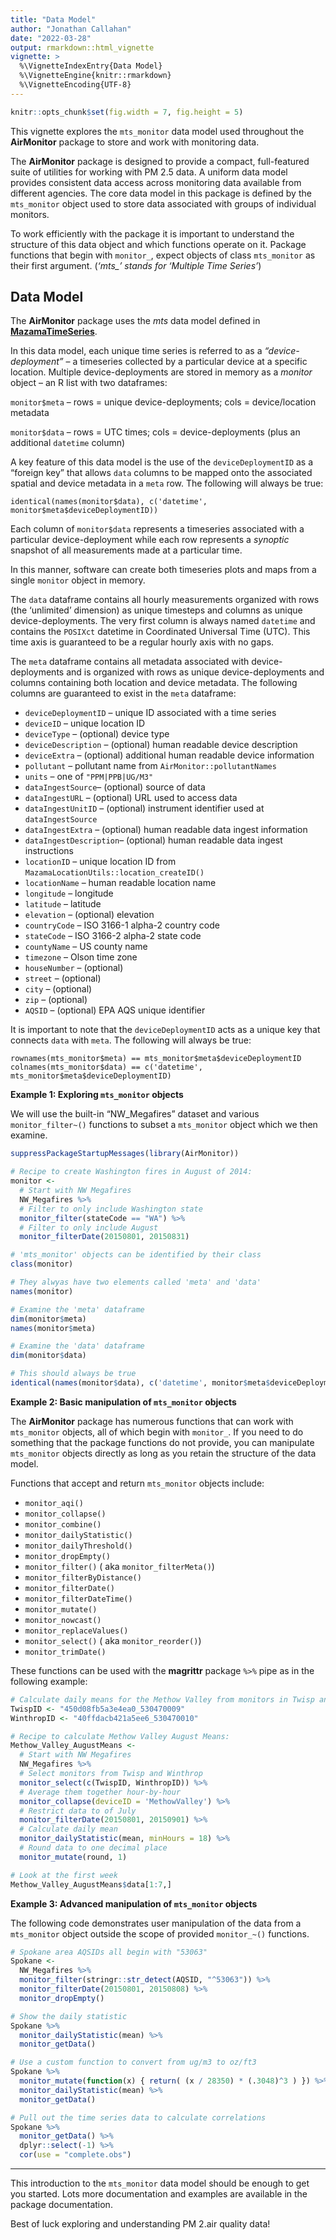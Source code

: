```yaml
---
title: "Data Model"
author: "Jonathan Callahan"
date: "2022-03-28"
output: rmarkdown::html_vignette
vignette: >
  %\VignetteIndexEntry{Data Model}
  %\VignetteEngine{knitr::rmarkdown}
  %\VignetteEncoding{UTF-8}
---
```


```r
knitr::opts_chunk$set(fig.width = 7, fig.height = 5)
```

This vignette explores the `mts_monitor` data model used throughout the 
**AirMonitor** package to store and work with monitoring data.

The **AirMonitor** package is designed to provide a compact, full-featured suite 
of utilities for working with PM 2.5 data. A 
uniform data model provides consistent data access across monitoring data 
available from different agencies. The core data model in this package is 
defined by the `mts_monitor` object used to store data associated with groups of 
individual monitors.

To work efficiently with the package it is important to understand the structure 
of this data object and which functions operate on it. Package functions that 
begin with `monitor_`,  expect objects of class `mts_monitor` as their first 
argument. (*'mts_' stands for 'Multiple Time Series'*)

## Data Model

The **AirMonitor** package uses the _mts_ data model defined in 
**[MazamaTimeSeries](https://mazamascience.github.io/MazamaTimeSeries/)**.

In this data model, each unique time series is referred to as a 
_"device-deployment"_ -- a timeseries collected by a particular device at a 
specific location. Multiple device-deployments are stored in memory as a
_monitor_ object -- an R list with two dataframes:

`monitor$meta` -- rows = unique device-deployments; cols = device/location metadata

`monitor$data` -- rows = UTC times; cols = device-deployments (plus an additional `datetime` column)

A key feature of this data model is the use of the `deviceDeploymentID` as a
"foreign key" that allows `data` columns to be mapped onto the associated
spatial and device metadata in a `meta` row. The following will always be true:

```
identical(names(monitor$data), c('datetime', monitor$meta$deviceDeploymentID))
```

Each column of `monitor$data` represents a timeseries associated with a particular
device-deployment while each row represents a _synoptic_ snapshot of all
measurements made at a particular time. 

In this manner, software can create both timeseries plots and maps from a single
`monitor` object in memory.

The `data` dataframe contains all hourly measurements organized with rows 
(the 'unlimited' dimension) as unique timesteps and columns as unique 
device-deployments. The very first column is always named `datetime` and contains 
the `POSIXct` datetime in Coordinated Universal Time (UTC). This time axis is 
guaranteed to be a regular hourly axis with no gaps.

The `meta` dataframe contains all metadata associated with device-deployments 
and is organized with rows as unique device-deployments and columns containing
both location and device metadata. The following columns are guaranteed to exist
in the `meta` dataframe:

* `deviceDeploymentID` -- unique ID associated with a time series
* `deviceID` -- unique location ID
* `deviceType` -- (optional) device type
* `deviceDescription` -- (optional) human readable device description
* `deviceExtra` -- (optional) additional human readable device information 
* `pollutant` -- pollutant name from `AirMonitor::pollutantNames`
* `units` -- one of `"PPM|PPB|UG/M3"`
* `dataIngestSource`-- (optional) source of data
* `dataIngestURL` -- (optional) URL used to access data
* `dataIngestUnitID` -- (optional) instrument identifier used at `dataIngestSource`
* `dataIngestExtra` -- (optional) human readable data ingest information
* `dataIngestDescription`-- (optional) human readable data ingest instructions
* `locationID` -- unique location ID from `MazamaLocationUtils::location_createID()`
* `locationName` -- human readable location name
* `longitude` -- longitude
* `latitude` -- latitude
* `elevation` -- (optional) elevation
* `countryCode` -- ISO 3166-1 alpha-2 country code
* `stateCode` -- ISO 3166-2 alpha-2 state code
* `countyName` -- US county name
* `timezone` -- Olson time zone
* `houseNumber` -- (optional) 
* `street` -- (optional)
* `city` -- (optional)
* `zip` -- (optional)
* `AQSID` -- (optional) EPA AQS unique identifier

It is important to note that the `deviceDeploymentID` acts as a unique key that 
connects `data` with `meta`. The following will always be true:

    rownames(mts_monitor$meta) == mts_monitor$meta$deviceDeploymentID
    colnames(mts_monitor$data) == c('datetime', mts_monitor$meta$deviceDeploymentID)

**Example 1: Exploring `mts_monitor` objects**

We will use the built-in "NW_Megafires" dataset and various `monitor_filter~()` 
functions to subset a `mts_monitor` object which we then examine.

```r
suppressPackageStartupMessages(library(AirMonitor))

# Recipe to create Washington fires in August of 2014:
monitor <-
  # Start with NW Megafires
  NW_Megafires %>%
  # Filter to only include Washington state
  monitor_filter(stateCode == "WA") %>%
  # Filter to only include August
  monitor_filterDate(20150801, 20150831)

# 'mts_monitor' objects can be identified by their class
class(monitor)

# They alwyas have two elements called 'meta' and 'data'
names(monitor)

# Examine the 'meta' dataframe
dim(monitor$meta)
names(monitor$meta)

# Examine the 'data' dataframe
dim(monitor$data)

# This should always be true
identical(names(monitor$data), c('datetime', monitor$meta$deviceDeploymentID))
```
  
**Example 2: Basic manipulation of `mts_monitor` objects**

The **AirMonitor** package has numerous functions that can work with 
`mts_monitor` objects, all of which begin with `monitor_`. If you need to do 
something that the package functions do not provide, you can manipulate 
`mts_monitor` objects directly as long as you retain the structure of the data 
model.

Functions that accept and return `mts_monitor` objects include:

 * `monitor_aqi()`
 * `monitor_collapse()`
 * `monitor_combine()`
 * `monitor_dailyStatistic()`
 * `monitor_dailyThreshold()`
 * `monitor_dropEmpty()`
 * `monitor_filter()` ( aka `monitor_filterMeta()`)
 * `monitor_filterByDistance()`
 * `monitor_filterDate()`
 * `monitor_filterDateTime()`
 * `monitor_mutate()`
 * `monitor_nowcast()`
 * `monitor_replaceValues()`
 * `monitor_select()` ( aka `monitor_reorder()`)
 * `monitor_trimDate()`

These functions can be used with the **magrittr** package `%>%` pipe as in the 
following example:

```r
# Calculate daily means for the Methow Valley from monitors in Twisp and Winthrop
TwispID <- "450d08fb5a3e4ea0_530470009"
WinthropID <- "40ffdacb421a5ee6_530470010"

# Recipe to calculate Methow Valley August Means:
Methow_Valley_AugustMeans <- 
  # Start with NW Megafires
  NW_Megafires %>%
  # Select monitors from Twisp and Winthrop
  monitor_select(c(TwispID, WinthropID)) %>%
  # Average them together hour-by-hour
  monitor_collapse(deviceID = 'MethowValley') %>%
  # Restrict data to of July
  monitor_filterDate(20150801, 20150901) %>%
  # Calculate daily mean
  monitor_dailyStatistic(mean, minHours = 18) %>%
  # Round data to one decimal place
  monitor_mutate(round, 1)

# Look at the first week
Methow_Valley_AugustMeans$data[1:7,]
```

**Example 3: Advanced manipulation of `mts_monitor` objects**

The following code demonstrates user manipulation of the data from a 
`mts_monitor` object outside the scope of provided `monitor_~()` functions.

```r
# Spokane area AQSIDs all begin with "53063"
Spokane <-
  NW_Megafires %>%
  monitor_filter(stringr::str_detect(AQSID, "^53063")) %>%
  monitor_filterDate(20150801, 20150808) %>%
  monitor_dropEmpty()

# Show the daily statistic
Spokane %>% 
  monitor_dailyStatistic(mean) %>%
  monitor_getData()

# Use a custom function to convert from ug/m3 to oz/ft3 
Spokane %>% 
  monitor_mutate(function(x) { return( (x / 28350) * (.3048)^3 ) }) %>%
  monitor_dailyStatistic(mean) %>%
  monitor_getData()

# Pull out the time series data to calculate correlations
Spokane %>% 
  monitor_getData() %>% 
  dplyr::select(-1) %>% 
  cor(use = "complete.obs")
```

----

This introduction to the `mts_monitor` data model should be enough to get you started.
Lots more documentation and examples are available in the package documentation.

Best of luck exploring and understanding PM 2.air quality data!
